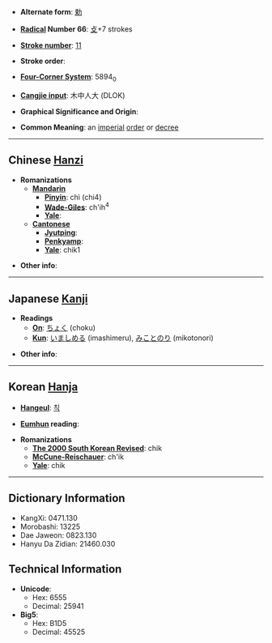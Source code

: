 
<!-- 
This page has been placed on ''Requests for Ph34rism.
This request has been subsequently carried out Ph34r themself.

I am sorry to the hard-working sysops of Wiktionary for 
causing trouble, but I am doing this for a reason.

Thank you (come again).
-->

* '''Alternate form''': [[勅]]

* '''[[Wiktionary:Chinese radical index| Radical]] Number 66''': [[Wiktionary:Chinese radical index 攴|攴]]+7 strokes

* '''[[Wiktionary:Chinese total strokes index|Stroke number]]''': [[Wiktionary:Chinese total strokes index 11|11]]

* '''Stroke order''': 

* '''[[Wiktionary:Chinese four corner index|Four-Corner System]]''': 5894<sub>0</sub>

* '''[[Wiktionary:Chinese Cangjie index|Cangjie input]]''': 木中人大 (DLOK)

* '''Graphical Significance and Origin''': 

* '''Common Meaning''': an [[imperial]] [[order]] or [[decree]]

----

== Chinese [[Hanzi]] ==

* '''Romanizations'''
** '''[[Mandarin]]'''
*** '''[[Pinyin]]''': chì (chi4)
*** '''[[Wade-Giles]]''': ch'ih<sup>4</sup>
*** '''[[Yale]]''': 
** '''[[Cantonese]]'''
*** '''[[Jyutping]]''':
*** '''[[Penkyamp]]''': 
*** '''[[Yale]]''': chik1

* '''Other info''': 

----

== Japanese [[Kanji]] ==

* '''Readings'''
** '''[[On]]''': [[ちょく]] (choku)
** '''[[Kun]]''': [[いましめる]] (imashimeru), [[みことのり]] (mikotonori)

* '''Other info''':  

----

== Korean [[Hanja]] ==

* '''[[Hangeul]]''': [[칙]]

* '''[[Eumhun]] reading''': 

* '''Romanizations'''
** '''[[The 2000 South Korean Revised Romanization|The 2000 South Korean Revised]]''': chik
** '''[[McCune-Reischauer]]''': ch'ik
** '''[[Yale]]''': chik

----

== Dictionary Information ==

* KangXi: 0471.130
* Morobashi: 13225
* Dae Jaweon: 0823.130
* Hanyu Da Zidian: 21460.030

== Technical Information ==

* '''Unicode''':
** Hex: 6555
** Decimal: 25941
* '''Big5''':
** Hex: B1D5
** Decimal: 45525